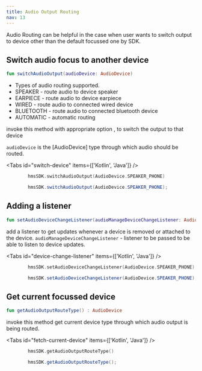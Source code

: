 ```yaml
---
title: Audio Output Routing
nav: 13
---
```


Audio Routing can be helpful in the case when user wants to switch output to device other than the default focussed one by SDK.

## Switch audio focus to another device


```kotlin
fun switchAudioOutput(audioDevice: AudioDevice)
```


* Types of audio routing supported.
* SPEAKER   - route audio to device speaker
* EARPIECE  - route audio to device earpiece
* WIRED     - route audio to connected wired device
* BLUETOOTH - route audio to connected bluetooth device
* AUTOMATIC - automatic routing

invoke this method with appropriate option , to switch the output to that device

`audioDevice` is the [AudioDevice] type through which audio should be routed.

<Tabs id="switch-device" items={['Kotlin', 'Java']} />

<Tab id='switch-device-0'>

```kotlin
        hmsSDK.switchAudioOutput(AudioDevice.SPEAKER_PHONE)
```
</Tab>
<Tab id='switch-device-1'>

```java
        hmsSDK.switchAudioOutput(AudioDevice.SPEAKER_PHONE);
```

</Tab>

## Adding a listener

```kotlin
fun setAudioDeviceChangeListener(audioManageDeviceChangeListener: AudioManagerEvents)
```
add a listener to get updates whenever a device is removed or attached to the device.
`audioManageDeviceChangeListener` -  listener to be passed to be able to listen to device updates.

<Tabs id="device-change-listener" items={['Kotlin', 'Java']} />

<Tab id='device-change-listener-0'>

```kotlin
        hmsSDK.setAudioDeviceChangeListener(AudioDevice.SPEAKER_PHONE)
```
</Tab>
<Tab id='device-change-listener-1'>

```java
        hmsSDK.setAudioDeviceChangeListener(AudioDevice.SPEAKER_PHONE);
```

</Tab>


## Get current focussed device

```kotlin
fun getAudioOutputRouteType() : AudioDevice
```

invoke this method get current device type through which audio output is being routed.

<Tabs id="fetch-current-device" items={['Kotlin', 'Java']} />

<Tab id='fetch-current-device-0'>

```kotlin
        hmsSDK.getAudioOutputRouteType()
```
</Tab>
<Tab id='fetch-current-device-1'>

```java
        hmsSDK.getAudioOutputRouteType();
```

</Tab>
